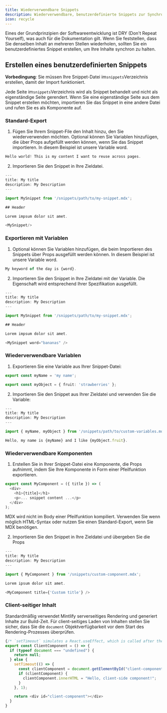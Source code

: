 ```yaml
---
title: Wiederverwendbare Snippets
description: Wiederverwendbare, benutzerdefinierte Snippets zur Synchronisierung von Inhalten
icon: recycle
---
```


Eines der Grundprinzipien der Softwareentwicklung ist DRY (Don't Repeat
Yourself), was auch für die Dokumentation gilt. Wenn Sie feststellen, dass Sie
denselben Inhalt an mehreren Stellen wiederholen, sollten Sie ein
benutzerdefiniertes Snippet erstellen, um Ihre Inhalte synchron zu halten.

## Erstellen eines benutzerdefinierten Snippets

**Vorbedingung**: Sie müssen Ihre Snippet-Datei im`snippets`Verzeichnis erstellen, damit der Import funktioniert.

Jede Seite im`snippets`Verzeichnis wird als Snippet behandelt und nicht
als eigenständige Seite gerendert. Wenn Sie eine eigenständige Seite
aus dem Snippet erstellen möchten, importieren Sie das Snippet in eine andere
Datei und rufen Sie es als Komponente auf.

### Standard-Export

1. Fügen Sie Ihrem Snippet-File den Inhalt hinzu, den Sie wiederverwenden möchten. Optional können Sie Variablen hinzufügen, die über Props
   aufgefüllt werden können, wenn Sie das Snippet importieren. In diesem Beispiel ist unsere Variable word.

```typescript snippets/my-snippet.mdx
Hello world! This is my content I want to reuse across pages. 
```

2. Importieren Sie den Snippet in Ihre Zieldatei.

```typescript destination-file.mdx
---
title: My title
description: My Description
---

import MySnippet from '/snippets/path/to/my-snippet.mdx';

## Header

Lorem impsum dolor sit amet.

<MySnippet/>

```

### Exportieren mit Variablen

1. Optional können Sie Variablen hinzufügen, die beim Importieren des Snippets über Props ausgefüllt werden können. In diesem Beispiel ist unsere Variable word.

```typescript snippets/my-snippet.mdx
My keyword of the day is {word}.
```

2. Importieren Sie den Snippet in Ihre Zieldatei mit der Variable. Die Eigenschaft wird entsprechend Ihrer Spezifikation ausgefüllt.

```typescript destination-file.mdx
---
title: My title
description: My Description
---

import MySnippet from '/snippets/path/to/my-snippet.mdx';

## Header

Lorem impsum dolor sit amet.

<MySnippet word="bananas" />

```

### Wiederverwendbare Variablen

1. Exportieren Sie eine Variable aus Ihrer Snippet-Datei:

```typescript snippets/path/to/custom-variables.mdx
export const myName = 'my name';

export const myObject = { fruit: 'strawberries' };
```

2. Importieren Sie den Snippet aus Ihrer Zieldatei und verwenden Sie die Variable:

```typescript destination-file.mdx
---
title: My title
description: My Description
---

import { myName, myObject } from '/snippets/path/to/custom-variables.mdx';

Hello, my name is {myName} and I like {myObject.fruit}.
```

### Wiederverwendbare Komponenten

1. Erstellen Sie in Ihrer Snippet-Datei eine Komponente, die Props aufnimmt, indem Sie Ihre Komponente in Form einer Pfeilfunktion exportieren.

```typescript snippets/custom-component.mdx
export const MyComponent = ({ title }) => (
  <div>
    <h1>{title}</h1>
    <p>... snippet content ...</p>
  </div>
);
```

<Warning>
  MDX wird nicht im Body einer Pfeilfunktion kompiliert. Verwenden Sie wenn möglich HTML-Syntax oder nutzen Sie einen Standard-Export, wenn Sie MDX benötigen.
</Warning>

2. Importieren Sie den Snippet in Ihre Zieldatei und übergeben Sie die Props

```typescript destination-file.mdx
---
title: My title
description: My Description
---

import { MyComponent } from '/snippets/custom-component.mdx';

Lorem ipsum dolor sit amet.

<MyComponent title={'Custom title'} />
```

### Client-seitiger Inhalt

Standardmäßig verwendet Mintlify serverseitiges Rendering und generiert Inhalte zur Build-Zeit. Für client-seitiges Laden von Inhalten stellen Sie sicher, dass Sie die
`document` Objektverfügbarkeit vor dem Start des Rendering-Prozesses überprüfen.

```typescript snippets/client-component.mdx
{/* `setTimeout` simulates a React.useEffect, which is called after the component is mounted. */}
export const ClientComponent = () => {
  if (typeof document === "undefined") {
    return null;
  } else {
    setTimeout(() => {
      const clientComponent = document.getElementById("client-component");
      if (clientComponent) {
        clientComponent.innerHTML = "Hello, client-side component!";
      }
    }, 1);

    return <div id="client-component"></div>
  }
}
```
